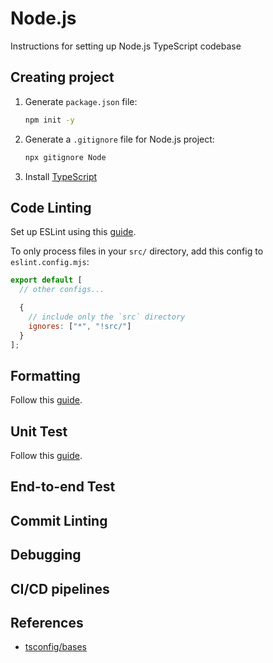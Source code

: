 # Node.js

Instructions for setting up Node.js TypeScript codebase

## Creating project

1. Generate `package.json` file:
    ```sh
    npm init -y
    ```
2. Generate a `.gitignore` file for Node.js project:
    ```sh
    npx gitignore Node
    ```
3. Install [TypeScript](../typescript/install.md)


## Code Linting

Set up ESLint using this [guide](../linters/eslint/install.mdx).

To only process files in your `src/` directory, add this config to `eslint.config.mjs`:
```js filename="eslint.config.mjs"
export default [
  // other configs...

  {
    // include only the `src` directory
    ignores: ["*", "!src/"]
  }
];
```


## Formatting

Follow this [guide](../linters/prettier/install.mdx).


## Unit Test

Follow this [guide](../testing/jest/getting-started.mdx).


## End-to-end Test


## Commit Linting


## Debugging


## CI/CD pipelines


## References

- [tsconfig/bases](https://github.com/tsconfig/bases/blob/main/bases/node20.json)
